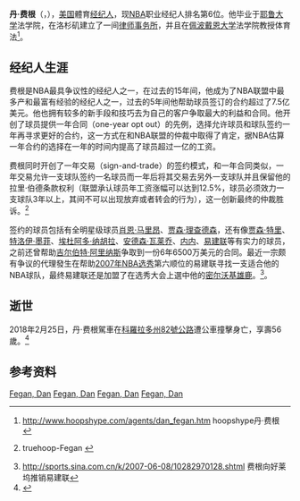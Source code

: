 '''丹·费根'''（{{lang-en|'''Dan Fegan'''}}，{{bd|1962年||2018年|2月25日|catIdx=Fegan}}），[[美国|美国]]體育[[经纪人|经纪人]]，现[[NBA|NBA]]职业经纪人排名第6位。他毕业于[[耶鲁大学|耶鲁大学]]法学院，在洛杉矶建立了一间[[律师事务所|律师事务所]]，并且在[[佩波戴恩大学|佩波戴恩大学]]法学院教授体育法<ref>http://www.hoopshype.com/agents/dan_fegan.htm {{Wayback|url=http://www.hoopshype.com/agents/dan_fegan.htm |date=20150315040219 }} hoopshype丹·费根 {{en}}</ref>。

== 经纪人生涯 ==
费根是NBA最具争议性的经纪人之一，在过去的15年间，他成为了NBA联盟中最多产和最富有经验的经纪人之一，过去的5年间他帮助球员签订的合约超过了7.5亿美元。他也拥有较多的新手段和技巧去为自己的客户争取最大的利益和合同。他开创了球员提供一年合同（one-year opt out）的先例，选择允许球员和球队签约一年再寻求更好的合约，这一方式在和NBA联盟的仲裁中取得了肯定，据NBA估算一年合约的选择在一年的时间内提高了球员超过一亿的工资。

费根同时开创了一年交易（sign-and-trade）的签约模式，和一年合同类似，一年交易允许一支球队签约一名球员而一年后将其交易去另外一支球队并且保留他的拉里·伯德条款权利（联盟承认球员年工资涨幅可以达到12.5%，球员必须效力一支球队3年以上，其间不可以出现放弃或者转会的行为），这一创新最终的仲裁胜诉。<ref>{{cite web |url=http://truehoopwiki.com/wiki/index.php?title=Dan_Fegan |title=存档副本 |accessdate=2007-10-20 |deadurl=yes |archiveurl=https://web.archive.org/web/20071018165921/http://truehoopwiki.com/wiki/index.php?title=Dan_Fegan |archivedate=2007-10-18 }} truehoop-Fegan {{en}}</ref>

签约的球员包括有全明星级球员[[肖恩·马里昂|肖恩·马里昂]]、[[贾森·理查德森|贾森·理查德森]]，还有像[[贾森·特里|贾森·特里]]、[[特洛伊·墨菲|特洛伊·墨菲]]、[[埃杜阿多·纳胡拉|埃杜阿多·纳胡拉]]、[[安德森·瓦莱乔|安德森·瓦莱乔]]、[[内内|内内]]、[[易建联|易建联]]等有实力的球员，之前还曾帮助[[吉尔伯特·阿里纳斯|吉尔伯特·阿里纳斯]]争取到一份6年6500万美元的合同。最近一宗颇有争议的代理發生在帮助[[2007年NBA选秀|2007年NBA选秀]]第六顺位的易建联寻找一支适合他的NBA球队，最终易建联还是加盟了在选秀大会上選中他的[[密尔沃基雄鹿|密尔沃基雄鹿]]。<ref>http://sports.sina.com.cn/k/2007-06-08/10282970128.shtml {{Wayback|url=http://sports.sina.com.cn/k/2007-06-08/10282970128.shtml |date=20160817004618 }} 费根向好莱坞推销易建联</ref>。

== 逝世 ==
2018年2月25日，丹·费根駕車在[[科羅拉多州|科羅拉多州]][[科羅拉多州82號公路|82號公路]]遭公車撞擊身亡，享壽56歲。<ref>{{Cite web |url=https://udn.com/news/story/7002/3000549 |title=NBA／知名經紀人費根車禍身亡 球星紛紛表示哀悼 |accessdate=2018-02-26 |archive-date=2018-02-26 |archive-url=https://web.archive.org/web/20180226211725/https://udn.com/news/story/7002/3000549 |dead-url=no }}</ref>

==参考资料==
<references/>

[[Category:篮球经纪人|Fegan, Dan]]
[[Category:美国体育经纪人|Fegan, Dan]]
[[Category:耶鲁大学校友|Fegan, Dan]]
[[Category:美國車禍身亡者|Fegan, Dan]]